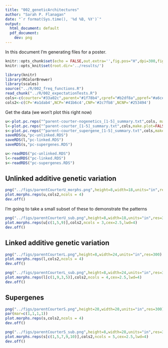 ```yaml
---
title: "002_geneticArchitectures"
author: "Sarah P. Flanagan"
date: "`r format(Sys.time(), '%d %B, %Y')`"
output:
  html_document: default
  pdf_document:
    dev: png
---
```


In this document I'm generating files for a poster. 

```r
knitr::opts_chunk$set(echo = FALSE,out.extra='',fig.pos="H",dpi=300,fig.path="../figs/")
knitr::opts_knit$set(root.dir='../results/')
```

```r
library(knitr)
library(RColorBrewer)
library(scales)
source("../R/002_freq_functions.R")
read_chunk("../R/002_expectationTests.R")
cols<-c(courter="#33a02c",parent="#1f78b4",cpref="#b2df8a",ppref="#a6cee3")
cols2<-c(CP='#a1dab4',NCP='#41b6c4',CNP='#2c7fb8',NCNP='#253494')
```

Get the data (we won't plot this right now)
```r
u<-plot.pc.reps("^parent-courter-nogenetics_[1-5]_summary.txt",cols, make.plot = FALSE)
l<-plot.pc.reps("^parent-courter_[1-5]_summary.txt",cols,make.plot=FALSE)
s<-plot.pc.reps("^parent-courter_supergene_[1-5]_summary.txt",cols,make.plot=FALSE)
saveRDS(u,"pc-unlinked.RDS")
saveRDS(l,"pc-linked.RDS")
saveRDS(s,"pc-supergenes.RDS")
```
```r
u<-readRDS("pc-unlinked.RDS")
l<-readRDS("pc-linked.RDS")
s<-readRDS("pc-supergenes.RDS")
```

## Unlinked additive genetic variation

```r
png("../figs/parentCourterU_morphs.png",height=8,width=18,units="in",res=300)
plot.morphs.reps(u,cols2,ncols = 4)
dev.off()
```

I'm going to take a small subset of these to demonstrate the patterns

```r
png("../figs/parentCourterU_sub.png",height=8,width=18,units="in",res=300)
plot.morphs.reps(u[c(1,5,9)],cols2,ncols = 3,cex=2.5,lwd=4)
dev.off()
```

## Linked additive genetic variation

```r
png("../figs/parentCourterL.png",height=8,width=24,units="in",res=300)
plot.morphs.reps(l,cols2,ncols = 4)
dev.off()
```

```r
png("../figs/parentCourterL_sub.png",height=8,width=24,units="in",res=300)
plot.morphs.reps(l[c(1,9,3,5)],cols2,ncols = 4,cex=2.5,lwd=4)
dev.off()
```
## Supergenes

```r
png("../figs/parentCourterS.png",height=20,width=20,units="in",res=300)
par(mar=c(1,1,1,1))
plot.morphs.reps(s,cols2,ncols = 4)
dev.off()
```
```r
png("../figs/parentCourterS_sub.png",height=8,width=28,units="in",res=300)
plot.morphs.reps(s[c(1,5,7,9,10)],cols2,ncols = 5,cex=2.5,lwd=4)
dev.off()
```